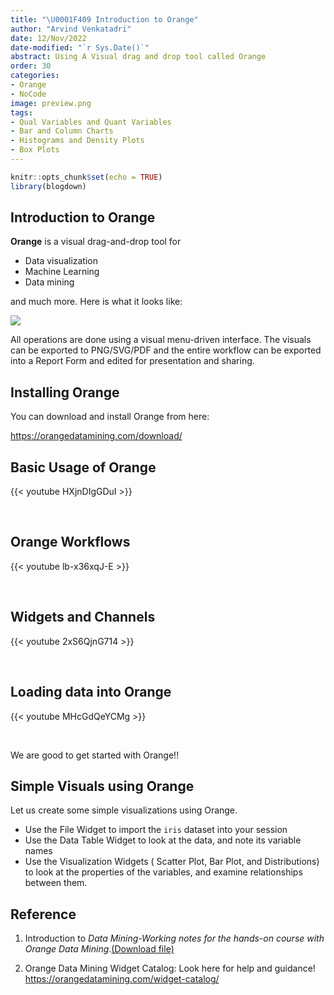 ```yaml
---
title: "\U0001F409 Introduction to Orange"
author: "Arvind Venkatadri"
date: 12/Nov/2022
date-modified: "`r Sys.Date()`"
abstract: Using A Visual drag and drop tool called Orange
order: 30
categories:
- Orange
- NoCode
image: preview.png
tags:
- Qual Variables and Quant Variables
- Bar and Column Charts
- Histograms and Density Plots
- Box Plots
---
```


```r
knitr::opts_chunk$set(echo = TRUE)
library(blogdown)
```

## Introduction to Orange

**Orange** is a visual drag-and-drop tool for

-   Data visualization
-   Machine Learning
-   Data mining

and much more. Here is what it looks like:

![](tree-explorative.png)

All operations are done using a visual menu-driven interface. The
visuals can be exported to PNG/SVG/PDF and the entire workflow can be
exported into a Report Form and edited for presentation and sharing.

## Installing Orange

You can download and install Orange from here:

<https://orangedatamining.com/download/>

## Basic Usage of Orange

{{< youtube HXjnDIgGDuI >}}

<br>

## Orange Workflows

{{< youtube lb-x36xqJ-E >}}

<br>

## Widgets and Channels

{{< youtube 2xS6QjnG714 >}}

<br>

## Loading data into Orange

{{< youtube MHcGdQeYCMg >}}

<br>

We are good to get started with Orange!!

## Simple Visuals using Orange

Let us create some simple visualizations using Orange.

-   Use the File Widget to import the `iris` dataset into your session
-   Use the Data Table Widget to look at the data, and note its variable
    names
-   Use the Visualization Widgets ( Scatter Plot, Bar Plot, and
    Distributions) to look at the properties of the variables, and
    examine relationships between them.

## Reference

1.  Introduction to *Data Mining-Working notes for the hands-on course
    with Orange Data Mining*.[(Download
    file)](Interactive%20Visual%20Data%20Mining%20in%20Orange%20-%20kolkata.pdf)

2.  Orange Data Mining Widget Catalog: Look here for help and guidance!
    <https://orangedatamining.com/widget-catalog/>
